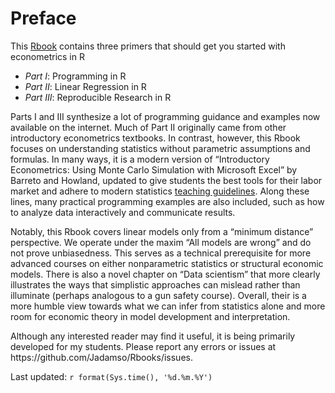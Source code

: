 # Preface {#index}

<!--- Add Title Image
<img src="Figures_Manual/Logo.png" class="cover" height="50%"/>  
```r
knitr::include_graphics("Figures_Manual/Logo.png")
```
--->


This [Rbook](https://jadamso.github.io/Rbooks/) contains three primers that should get you started with econometrics in R

 * *Part   I*: Programming in R
 * *Part  II*: Linear Regression in R
 * *Part III*: Reproducible Research in R

Parts I and III synthesize a lot of programming guidance and examples now available on the internet. Much of Part II originally came from other introductory econometrics textbooks. In contrast, however, this Rbook focuses on understanding statistics without parametric assumptions and formulas. In many ways, it is a modern version of "Introductory Econometrics: Using Monte Carlo Simulation with Microsoft Excel" by Barreto and Howland, updated to give students the best tools for their labor market and adhere to modern statistics [teaching guidelines](https://www.amstat.org/education/curriculum-guidelines-for-undergraduate-programs-in-statistical-science-). Along these lines, many practical programming examples are also included, such as how to analyze data interactively and communicate results. 

Notably, this Rbook covers linear models only from a "minimum distance" perspective. We operate under the maxim "All models are wrong" and do not prove unbiasedness. This serves as a technical prerequisite for more advanced courses on either nonparametric statistics or structural economic models. There is also a novel chapter on "Data scientism" that more clearly illustrates the ways that simplistic approaches can mislead rather than illuminate (perhaps analogous to a gun safety course). Overall, their is a more humble view towards what we can infer from statistics alone and more room for economic theory in model development and interpretation.

Although any interested reader may find it useful, it is being primarily developed for my students. Please report any errors or issues at https://github.com/Jadamso/Rbooks/issues.

Last updated: `r format(Sys.time(), '%d.%m.%Y')`

